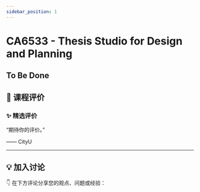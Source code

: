 ```yaml
---
sidebar_position: 1
---
```



# CA6533 - Thesis Studio for Design and Planning

## To Be Done

## **💬 课程评价**

### ✨ **精选评价**
<div className={commentStyles.commentBox}>
    <p className={commentStyles.commentText}>
        “期待你的评价。”
    </p>
    <p className={commentStyles.commentAuthor}>—— CityU</p>
</div>

---

## **💡 加入讨论**

👇 在下方评论分享您的观点、问题或经验：
<Utterances />
